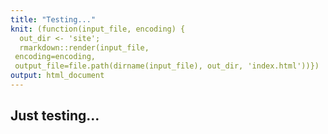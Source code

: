 ```yaml
---
title: "Testing..."
knit: (function(input_file, encoding) {
  out_dir <- 'site';
  rmarkdown::render(input_file,
 encoding=encoding,
 output_file=file.path(dirname(input_file), out_dir, 'index.html'))})
output: html_document
---
```


## Just testing... 
